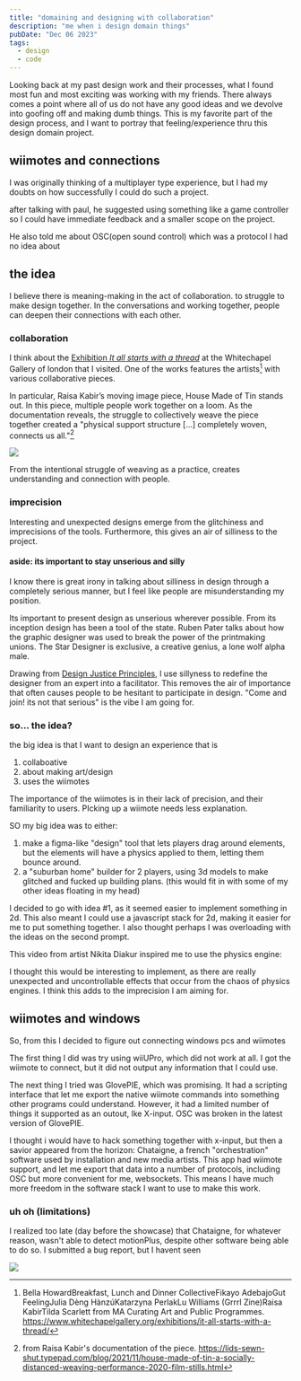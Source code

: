 ```yaml
---
title: "domaining and designing with collaboration"
description: "me when i design domain things"
pubDate: "Dec 06 2023"
tags:
  - design
  - code
---
```


Looking back at my past design work and their processes, what I found most fun and most exciting was working with my friends. There always comes a point where all of us do not have any good ideas and we devolve into goofing off and making dumb things. This is my favorite part of the design process, and I want to portray that feeling/experience thru this design domain project.

## wiimotes and connections

I was originally thinking of a multiplayer type experience, but I had my doubts on how successfully I could do such a project.

after talking with paul, he suggested using something like a game controller so I could have immediate feedback and a smaller scope on the project.

He also told me about OSC(open sound control) which was a protocol I had no idea about

## the idea

I believe there is meaning-making in the act of collaboration. to struggle to make design together. In the conversations and working together, people can deepen their connections with each other.

### collaboration

I think about the [Exhibition _It all starts with a thread_](https://mawithathread.mmm.page/) at the Whitechapel Gallery of london that I visited. One of the works features the artists[^threadartists] with various collaborative pieces.

In particular, Raisa Kabir’s moving image piece, House Made of Tin stands out. In this piece, multiple people work together on a loom. As the documentation reveals, the struggle to collectively weave the piece together created a "physical support structure [...] completely woven, connects us all."[^houseoftin]

![](./1uoul0y.jpeg)

From the intentional struggle of weaving as a practice, creates understanding and connection with people.

[^threadartists]: Bella HowardBreakfast, Lunch and Dinner CollectiveFikayo AdebajoGut FeelingJulia Dèng HànzúKatarzyna PerlakLu Williams (Grrrl Zine)Raisa KabirTilda Scarlett from MA Curating Art and Public Programmes. https://www.whitechapelgallery.org/exhibitions/it-all-starts-with-a-thread/
[^houseoftin]: from Raisa Kabir's documentation of the piece. https://lids-sewn-shut.typepad.com/blog/2021/11/house-made-of-tin-a-socially-distanced-weaving-performance-2020-film-stills.html

### imprecision

Interesting and unexpected designs emerge from the glitchiness and imprecisions of the tools. Furthermore, this gives an air of silliness to the project.

#### aside: its important to stay unserious and silly

I know there is great irony in talking about silliness in design through a completely serious manner, but I feel like people are misunderstanding my position.

Its important to present design as unserious wherever possible. From its inception design has been a tool of the state. Ruben Pater talks about how the graphic designer was used to break the power of the printmaking unions. The Star Designer is exclusive, a creative genius, a lone wolf alpha male.

Drawing from [Design Justice Principles](https://designjustice.org/read-the-principles), I use sillyness to redefine the designer from an expert into a facilitator. This removes the air of importance that often causes people to be hesitant to participate in design. "Come and join! its not that serious" is the vibe I am going for.

### so... the idea?

the big idea is that I want to design an experience that is

1. collaboative
2. about making art/design
3. uses the wiimotes

The importance of the wiimotes is in their lack of precision, and their familiarity to users. PIcking up a wiimote needs less explanation.

SO my big idea was to either:

1. make a figma-like "design" tool that lets players drag around elements, but the elements will have a physics applied to them, letting them bounce around.
2. a "suburban home" builder for 2 players, using 3d models to make glitched and fucked up building plans. (this would fit in with some of my other ideas floating in my head)

I decided to go with idea #1, as it seemed easier to implement something in 2d. This also meant I could use a javascript stack for 2d, making it easier for me to put something together. I also thought perhaps I was overloading with the ideas on the second prompt.

This video from artist Nikita Diakur inspired me to use the physics engine:


<YouTube id='https://www.youtube.com/watch?v=1zUJzzRu-xs' />

I thought this would be interesting to implement, as there are really unexpected and uncontrollable effects that occur from the chaos of physics engines. I think this adds to the imprecision I am aiming for.

## wiimotes and windows

So, from this I decided to figure out connecting windows pcs and wiimotes

The first thing I did was try using wiiUPro, which did not work at all. I got the wiimote to connect, but it did not output any information that I could use.

The next thing I tried was GlovePIE, which was promising. It had a scripting interface that let me export the native wiimote commands into something other programs could understand. However, it had a limited number of things it supported as an outout, lke X-input. OSC was broken in the latest version of GlovePIE.

I thought i would have to hack something together with x-input, but then a savior appeared from the horizon: Chataigne, a french "orchestration" software used by installation and new media artists. This app had wiimote support, and let me export that data into a number of protocols, including OSC but more convenient for me, websockets. This means I have much more freedom in the software stack I want to use to make this work.

### uh oh (limitations)

I realized too late (day before the showcase) that Chataigne, for whatever reason, wasn't able to detect motionPlus, despite other software being able to do so. I submitted a bug report, but I havent seen

![](<./Screenshot 2023-12-08 061105.jpg>)
